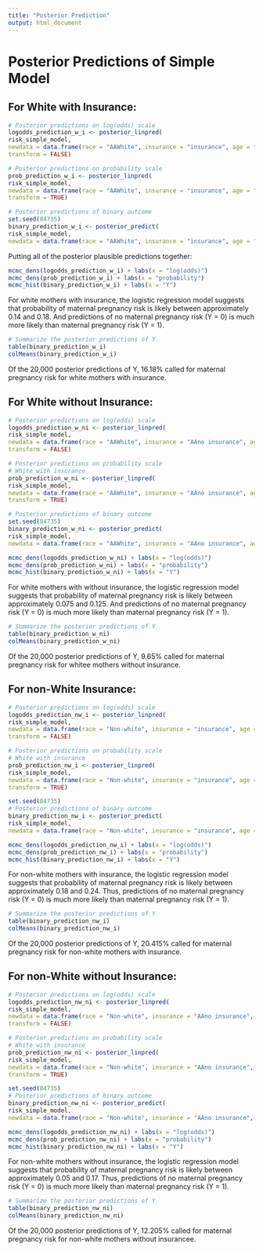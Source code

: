```yaml
---
title: "Posterior Prediction"
output: html_document
---
```

# Posterior Predictions of Simple Model

## For White with Insurance:
```r
# Posterior predictions on log(odds) scale
logodds_prediction_w_i <- posterior_linpred(
risk_simple_model,
newdata = data.frame(race = "AAWhite", insurance = "insurance", age = "4", marital = "1"),
transform = FALSE)
```

```r
# Posterior predictions on probability scale
prob_prediction_w_i <- posterior_linpred(
risk_simple_model,
newdata = data.frame(race = "AAWhite", insurance = "insurance", age = "4", marital = "1"),
transform = TRUE)
```

```r
# Posterior predictions of binary outcome
set.seed(84735)
binary_prediction_w_i <- posterior_predict(
risk_simple_model,
newdata = data.frame(race = "AAWhite", insurance = "insurance", age = "4", marital = "1"))
```

Putting all of the posterior plausible predictions together: 

```r
mcmc_dens(logodds_prediction_w_i) + labs(x = "log(odds)")
mcmc_dens(prob_prediction_w_i) + labs(x = "probability")
mcmc_hist(binary_prediction_w_i) + labs(x = "Y")
```

For white mothers with insurance, the logistic regression model suggests that probability of maternal pregnancy risk is likely between approximately 0.14 and 0.18. And predictions of no maternal pregnancy risk (Y = 0) is much more likely than maternal pregnancy risk (Y = 1). 

```r
# Summarize the posterior predictions of Y
table(binary_prediction_w_i)
colMeans(binary_prediction_w_i)

```

Of the 20,000 posterior predictions of Y, 16.18% called for maternal pregnancy risk for white mothers with insurance. 


## For White without Insurance:
```r
# Posterior predictions on log(odds) scale
logodds_prediction_w_ni <- posterior_linpred(
risk_simple_model,
newdata = data.frame(race = "AAWhite", insurance = "AAno insurance", age = "4", marital = "1"),
transform = FALSE)
```

```r
# Posterior predictions on probability scale
# White with insurance 
prob_prediction_w_ni <- posterior_linpred(
risk_simple_model,
newdata = data.frame(race = "AAWhite", insurance = "AAno insurance", age = "4", marital = "1"),
transform = TRUE)
```

```r
# Posterior predictions of binary outcome
set.seed(84735)
binary_prediction_w_ni <- posterior_predict(
risk_simple_model,
newdata = data.frame(race = "AAWhite", insurance = "AAno insurance", age = "4", marital = "1"))
```

```r
mcmc_dens(logodds_prediction_w_ni) + labs(x = "log(odds)")
mcmc_dens(prob_prediction_w_ni) + labs(x = "probability")
mcmc_hist(binary_prediction_w_ni) + labs(x = "Y")
```

For white mothers with without insurance, the logistic regression model suggests that probability of maternal pregnancy risk is likely between approximately 0.075 and 0.125. And predictions of no maternal pregnancy risk (Y = 0) is much more likely than maternal pregnancy risk (Y = 1). 

```r
# Summarize the posterior predictions of Y
table(binary_prediction_w_ni)
colMeans(binary_prediction_w_ni)

```

Of the 20,000 posterior predictions of Y, 9.65% called for maternal pregnancy risk for whitee mothers without insurance. 

## For non-White Insurance:
```r
# Posterior predictions on log(odds) scale
logodds_prediction_nw_i <- posterior_linpred(
risk_simple_model,
newdata = data.frame(race = "Non-white", insurance = "insurance", age = "4", marital = "1"),
transform = FALSE)
```

```r
# Posterior predictions on probability scale
# White with insurance 
prob_prediction_nw_i <- posterior_linpred(
risk_simple_model,
newdata = data.frame(race = "Non-white", insurance = "insurance", age = "4", marital = "1"),
transform = TRUE)
```

```r
set.seed(84735)
# Posterior predictions of binary outcome
binary_prediction_nw_i <- posterior_predict(
risk_simple_model,
newdata = data.frame(race = "Non-white", insurance = "insurance", age = "4", marital = "1"))
```

```r
mcmc_dens(logodds_prediction_nw_i) + labs(x = "log(odds)")
mcmc_dens(prob_prediction_nw_i) + labs(x = "probability")
mcmc_hist(binary_prediction_nw_i) + labs(x = "Y")
```

For non-white mothers with insurance, the logistic regression model suggests that probability of maternal pregnancy risk is likely between approximately 0.18 and 0.24. Thus, predictions of no maternal pregnancy risk (Y = 0) is much more likely than maternal pregnancy risk (Y = 1). 

```r
# Summarize the posterior predictions of Y
table(binary_prediction_nw_i)
colMeans(binary_prediction_nw_i)

```

Of the 20,000 posterior predictions of Y, 20.415% called for maternal pregnancy risk for non-white mothers with insurance. 

## For non-White without Insurance:
```r
# Posterior predictions on log(odds) scale
logodds_prediction_nw_ni <- posterior_linpred(
risk_simple_model,
newdata = data.frame(race = "Non-white", insurance = "AAno insurance", age = "4", marital = "1"),
transform = FALSE)
```

```r
# Posterior predictions on probability scale
# White with insurance 
prob_prediction_nw_ni <- posterior_linpred(
risk_simple_model,
newdata = data.frame(race = "Non-white", insurance = "AAno insurance", age = "4", marital = "1"),
transform = TRUE)
```

```r
set.seed(84735)
# Posterior predictions of binary outcome
binary_prediction_nw_ni <- posterior_predict(
risk_simple_model,
newdata = data.frame(race = "Non-white", insurance = "AAno insurance", age = "4", marital = "1"))
```

```r
mcmc_dens(logodds_prediction_nw_ni) + labs(x = "log(odds)")
mcmc_dens(prob_prediction_nw_ni) + labs(x = "probability")
mcmc_hist(binary_prediction_nw_ni) + labs(x = "Y")
```

For non-white mothers without insurance, the logistic regression model suggests that probability of maternal pregnancy risk is likely between approximately 0.05 and 0.17. Thus, predictions of no maternal pregnancy risk (Y = 0) is much more likely than maternal pregnancy risk (Y = 1). 

```r
# Summarize the posterior predictions of Y
table(binary_prediction_nw_ni)
colMeans(binary_prediction_nw_ni)
```

Of the 20,000 posterior predictions of Y, 12.205% called for maternal pregnancy risk for non-white mothers without insurancee.  

